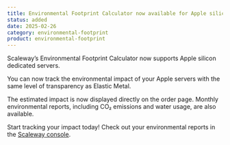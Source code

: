 ```yaml
---
title: Environmental Footprint Calculator now available for Apple silicon servers!
status: added
date: 2025-02-26
category: environmental-footprint
product: environmental-footprint
---
```


Scaleway’s Environmental Footprint Calculator now supports Apple silicon dedicated servers. 

You can now track the environmental impact of your Apple servers with the same level of transparency as Elastic Metal.

The estimated impact is now displayed directly on the order page. Monthly environmental reports, including CO₂ emissions and water usage, are also available.

Start tracking your impact today! Check out your environmental reports in the [Scaleway console](https://account.scaleway.com/?service=elements).

